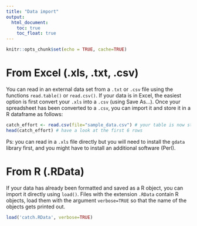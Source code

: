 ```yaml
---
title: "Data import"
output: 
  html_document: 
    toc: true
    toc_float: true
---
```


```r
knitr::opts_chunk$set(echo = TRUE, cache=TRUE)
```

# From Excel (.xls, .txt, .csv)

You can read in an external data set from a `.txt` or `.csv` file using the functions `read.table()` or `read.csv()`.
If your data is in Excel, the easiest option is first convert your `.xls` into a `.csv` (using Save As...). Once your spreadsheet has been converted to a `.csv`, you can import it and store it in a R dataframe as follows: 

```r
catch_effort <- read.csv(file="sample_data.csv") # your table is now stored in the object 'catch_effort'
head(catch_effort) # have a look at the first 6 rows
```


Ps: you can read in a `.xls` file directly but you will need to install the `gdata` library first, and you might have to install an additional software (Perl).

# From R (.RData)

If your data has already been formatted and saved as a R object, you can import it directly using `load()`. Files with the extension `.RData` contain R objects, load them with the argument `verbose=TRUE` so that the name of the objects gets printed out.

```r
load('catch.RData', verbose=TRUE)
```